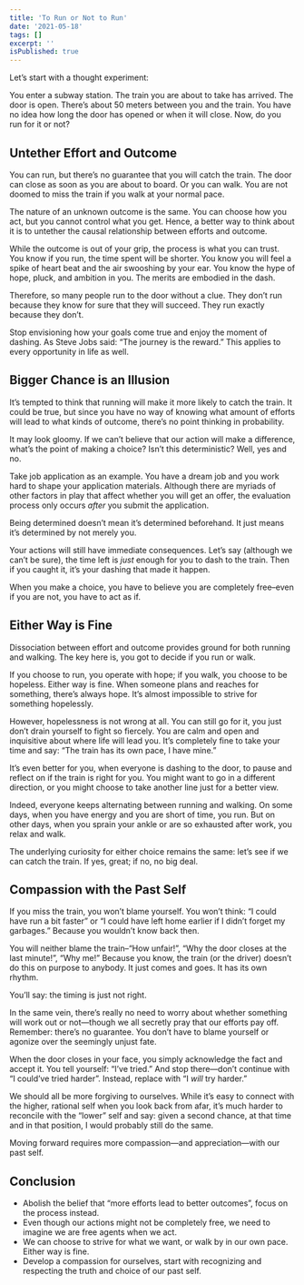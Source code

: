 ```yaml
---
title: 'To Run or Not to Run'
date: '2021-05-18'
tags: []
excerpt: ''
isPublished: true
---
```


Let’s start with a thought experiment:

You enter a subway station. The train you are about to take has arrived. The door is open. There’s about 50 meters between you and the train. You have no idea how long the door has opened or when it will close. Now, do you run for it or not?


## Untether Effort and Outcome

You can run, but there’s no guarantee that you will catch the train. The door can close as soon as you are about to board. Or you can walk. You are not doomed to miss the train if you walk at your normal pace.

The nature of an unknown outcome is the same. You can choose how you act, but you cannot control what you get. Hence, a better way to think about it is to untether the causal relationship between efforts and outcome.

While the outcome is out of your grip, the process is what you can trust. You know if you run, the time spent will be shorter. You know you will feel a spike of heart beat and the air swooshing by your ear. You know the hype of hope, pluck, and ambition in you. The merits are embodied in the dash.

Therefore, so many people run to the door without a clue. They don’t run because they know for sure that they will succeed. They run exactly because they don’t.

Stop envisioning how your goals come true and enjoy the moment of dashing. As Steve Jobs said: “The journey is the reward.” This applies to every opportunity in life as well.


## Bigger Chance is an Illusion

It’s tempted to think that running will make it more likely to catch the train. It could be true, but since you have no way of knowing what amount of efforts will lead to what kinds of outcome, there’s no point thinking in probability.

It may look gloomy. If we can’t believe that our action will make a difference, what’s the point of making a choice? Isn’t this deterministic? Well, yes and no.

Take job application as an example. You have a dream job and you work hard to shape your application materials. Although there are myriads of other factors in play that affect whether you will get an offer, the evaluation process only occurs *after* you submit the application.

Being determined doesn’t mean it’s determined beforehand. It just means it’s determined by not merely you.

Your actions will still have immediate consequences. Let’s say (although we can’t be sure), the time left is *just* enough for you to dash to the train. Then if you caught it, it’s your dashing that made it happen.

When you make a choice, you have to believe you are completely free–even if you are not, you have to act as if.


## Either Way is Fine

Dissociation between effort and outcome provides ground for both running and walking. The key here is, you got to decide if you run or walk.

If you choose to run, you operate with hope; if you walk, you choose to be hopeless. Either way is fine. When someone plans and reaches for something, there’s always hope. It’s almost impossible to strive for something hopelessly.

However, hopelessness is not wrong at all. You can still go for it, you just don’t drain yourself to fight so fiercely. You are calm and open and inquisitive about where life will lead you. It’s completely fine to take your time and say: “The train has its own pace, I have mine.”

It’s even better for you, when everyone is dashing to the door, to pause and reflect on if the train is right for you. You might want to go in a different direction, or you might choose to take another line just for a better view.

Indeed, everyone keeps alternating between running and walking. On some days, when you have energy and you are short of time, you run. But on other days, when you sprain your ankle or are so exhausted after work, you relax and walk.

The underlying curiosity for either choice remains the same: let’s see if we can catch the train. If yes, great; if no, no big deal.


## Compassion with the Past Self

If you miss the train, you won’t blame yourself. You won’t think: “I could have run a bit faster” or “I could have left home earlier if I didn’t forget my garbages.” Because you wouldn’t know back then.

You will neither blame the train–“How unfair!”, “Why the door closes at the last minute!”, “Why me!” Because you know, the train (or the driver) doesn’t do this on purpose to anybody. It just comes and goes. It has its own rhythm.

You’ll say: the timing is just not right.

In the same vein, there’s really no need to worry about whether something will work out or not—though we all secretly pray that our efforts pay off. Remember: there’s no guarantee. You don’t have to blame yourself or agonize over the seemingly unjust fate.

When the door closes in your face, you simply acknowledge the fact and accept it. You tell yourself: “I’ve tried.” And stop there—don’t continue with “I could’ve tried harder”. Instead, replace with “I *will* try harder.”

We should all be more forgiving to ourselves. While it’s easy to connect with the higher, rational self when you look back from afar, it’s much harder to reconcile with the “lower” self and say: given a second chance, at that time and in that position, I would probably still do the same.

Moving forward requires more compassion—and appreciation—with our past self.


## Conclusion

- Abolish the belief that “more efforts lead to better outcomes”, focus on the process instead.
- Even though our actions might not be completely free, we need to imagine we are free agents when we act.
- We can choose to strive for what we want, or walk by in our own pace. Either way is fine.
- Develop a compassion for ourselves, start with recognizing and respecting the truth and choice of our past self.
